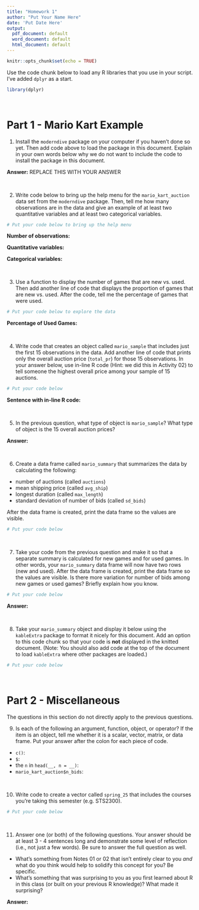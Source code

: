 ```yaml
---
title: "Homework 1"
author: "Put Your Name Here"
date: 'Put Date Here'
output:
  pdf_document: default
  word_document: default
  html_document: default
---
```


```r
knitr::opts_chunk$set(echo = TRUE)
```

Use the code chunk below to load any R libraries that you use in your script. I've added `dplyr` as a start.

```r
library(dplyr)
```

<br>

# Part 1 - Mario Kart Example

1. Install the `moderndive` package on your computer if you haven't done so yet. Then add code above to load the package in this document. Explain in your own words below why we do not want to include the code to install the package in this document.

**Answer:** REPLACE THIS WITH YOUR ANSWER

<br>



2. Write code below to bring up the help menu for the `mario_kart_auction` data set from the `moderndive` package. Then, tell me how many observations are in the data and give an example of at least two quantitative variables and at least two categorical variables.

```r
# Put your code below to bring up the help menu

```

**Number of observations:**

**Quantitative variables:**

**Categorical variables:**

<br>



3. Use a function to display the number of games that are new vs. used. Then add another line of code that displays the proportion of games that are new vs. used. After the code, tell me the percentage of games that were used.

```r
# Put your code below to explore the data

```

**Percentage of Used Games:**

<br>



4. Write code that creates an object called `mario_sample` that includes just the first 15 observations in the data. Add another line of code that prints only the overall auction price (`total_pr`) for those 15 observations. In your answer below, use in-line R code (Hint: we did this in Activity 02) to tell someone the highest overall price among your sample of 15 auctions.

```r
# Put your code below

```

**Sentence with in-line R code:** 

<br>



5. In the previous question, what type of object is `mario_sample`? What type of object is the 15 overall auction prices?

**Answer:**

<br>



6. Create a data frame called `mario_summary` that summarizes the data by calculating the following:

  - number of auctions (called `auctions`)
  - mean shipping price (called `avg_ship`)
  - longest duration (called `max_length`)
  - standard deviation of number of bids (called `sd_bids`)

After the data frame is created, print the data frame so the values are visible.

```r
# Put your code below

```

<br>



7. Take your code from the previous question and make it so that a separate summary is calculated for new games and for used games. In other words, your `mario_summary` data frame will now have two rows (new and used). After the data frame is created, print the data frame so the values are visible. Is there more variation for number of bids among new games or used games? Briefly explain how you know.

```r
# Put your code below

```

**Answer:**

<br>



8. Take your `mario_summary` object and display it below using the `kableExtra` package to format it nicely for this document. Add an option to this code chunk so that your code is **not** displayed in the knitted document. (Note: You should also add code at the top of the document to load `kableExtra` where other packages are loaded.)

```r
# Put your code below

```

<br>



# Part 2 - Miscellaneous

The questions in this section do not directly apply to the previous questions.

9. Is each of the following an argument, function, object, or operator? If the item is an object, tell me whether it is a scalar, vector, matrix, or data frame. Put your answer after the colon for each piece of code.

  - `c()`: 
  - `$`: 
  - the `n` in `head(__, n = __)`: 
  - `mario_kart_auction$n_bids`:

<br>



10. Write code to create a vector called `spring_25` that includes the courses you're taking this semester (e.g. STS2300).

```r
# Put your code below

```

<br>



11. Answer one (or both) of the following questions. Your answer should be at least 3 - 4 sentences long and demonstrate some level of reflection (i.e., not just a few words). Be sure to answer the full question as well.

  - What's something from Notes 01 or 02 that isn't entirely clear to you *and* what do you think would help to solidify this concept for you? Be specific.
  - What's something that was surprising to you as you first learned about R in this class (or built on your previous R knowledge)? What made it surprising?
  
**Answer:** 
